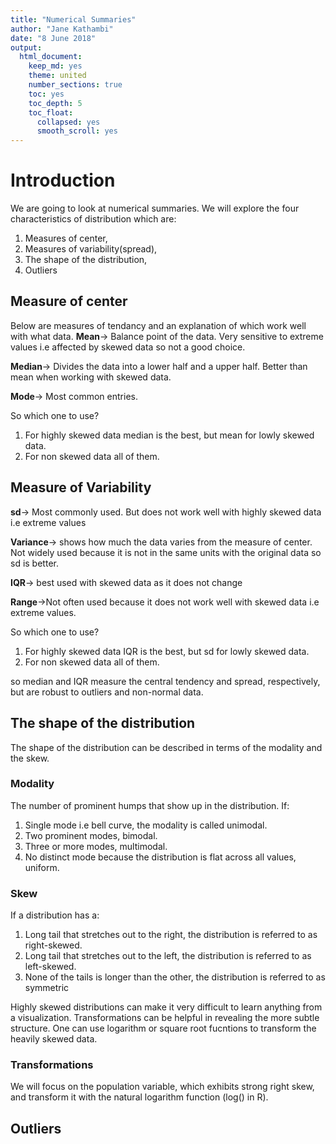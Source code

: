 ```yaml
---
title: "Numerical Summaries"
author: "Jane Kathambi"
date: "8 June 2018"
output: 
  html_document:
    keep_md: yes
    theme: united
    number_sections: true
    toc: yes
    toc_depth: 5
    toc_float:
      collapsed: yes
      smooth_scroll: yes
---
```


# Introduction
We are going to look at numerical summaries.
We will explore the four characteristics of distribution which are:

1. Measures of center, 
2. Measures of variability(spread),
3. The shape of the distribution,
4. Outliers

## Measure of center

Below are measures of tendancy and an explanation of which  work well with what data. 
**Mean**-> Balance point of the data. Very sensitive to extreme values i.e affected by skewed data so not a good choice.

**Median**-> Divides the data into a lower half and a upper half. Better than mean when working with skewed data.

**Mode**-> Most common entries.

So which one to use?

1. For highly skewed data median is the best, but mean for lowly skewed data.
2. For non skewed data all of them.

## Measure of Variability

**sd**-> Most commonly used. But does not work well with highly skewed data i.e extreme values

**Variance**-> shows how much the data varies from the measure of center. Not widely used because it is not in the same units with the original data so sd is better.

**IQR**-> best used with skewed data as it does not change

**Range**->Not often used because it does not work well with skewed data i.e extreme values.

So which one to use?

1. For highly skewed data IQR is the best, but sd for lowly skewed data.
2. For non skewed data all of them.

so median and IQR measure the central tendency and spread, respectively, but are robust to outliers and non-normal data.

## The shape of the distribution

The shape of the distribution can be described in terms of the modality and the skew.

### Modality

The number of prominent humps that show up in the distribution. If:

1. Single mode i.e bell curve, the modality is called unimodal.
2. Two prominent modes, bimodal.
3. Three or more modes, multimodal.
4. No distinct mode because the distribution is flat across all values, uniform.
 
### Skew
If a distribution has a:

1. Long tail that stretches out to the right, the distribution is referred to as right-skewed.
2. Long tail that stretches out to the left, the distribution is referred to as left-skewed.
3. None of the tails is longer than the other, the distribution is referred to as symmetric

Highly skewed distributions can make it very difficult to learn anything from a visualization. Transformations can be helpful in revealing the more subtle structure. One can use logarithm or square root fucntions to transform the heavily skewed data.




### Transformations

We will focus on the population variable, which exhibits strong right skew, and transform it with the natural logarithm function (log() in R).


## Outliers







